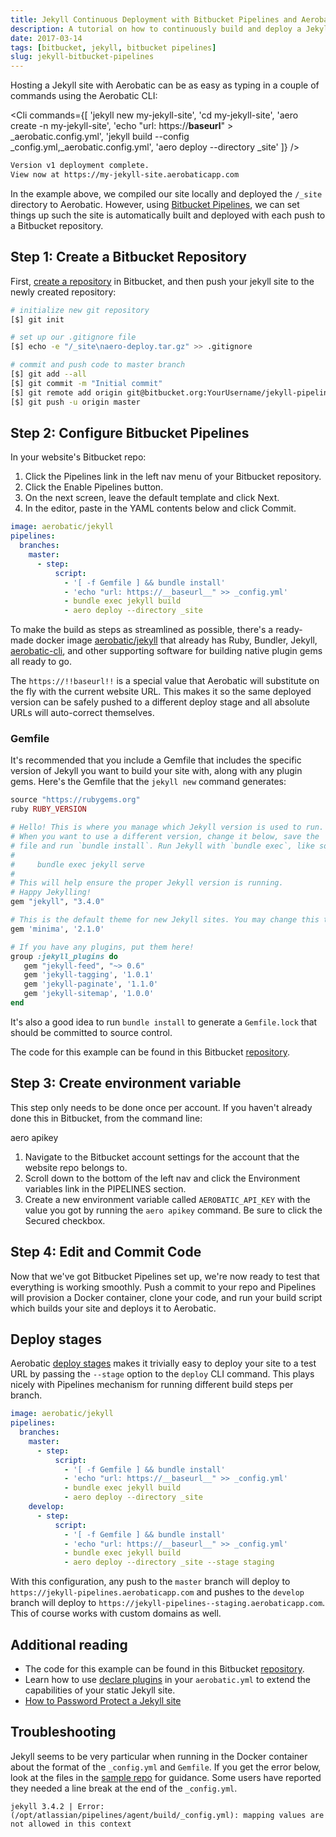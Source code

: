 ```yaml
---
title: Jekyll Continuous Deployment with Bitbucket Pipelines and Aerobatic
description: A tutorial on how to continuously build and deploy a Jekyll site with Bitbucket Pipelines.
date: 2017-03-14
tags: [bitbucket, jekyll, bitbucket pipelines]
slug: jekyll-bitbucket-pipelines
---
```



Hosting a Jekyll site with Aerobatic can be as easy as typing in a couple of commands using the Aerobatic CLI:

<Cli
  commands={[
    'jekyll new my-jekyll-site',
    'cd my-jekyll-site',
    'aero create -n my-jekyll-site',
    'echo "url: https://__baseurl__" > _aerobatic.config.yml',
    'jekyll build --config _config.yml,_aerobatic.config.yml',
    'aero deploy --directory _site'
  ]}
/>

```bash
Version v1 deployment complete.
View now at https://my-jekyll-site.aerobaticapp.com
```

In the example above, we compiled our site locally and deployed the `/_site` directory to Aerobatic. However, using [Bitbucket Pipelines](https://bitbucket.org/product/features/pipelines), we can set things up such the site is automatically built and deployed with each push to a Bitbucket repository.

## Step 1: Create a Bitbucket Repository

First, [create a repository](https://confluence.atlassian.com/bitbucket/create-a-git-repository-759857290.html) in Bitbucket, and then push your jekyll site to the newly created repository:

```bash
# initialize new git repository
[$] git init

# set up our .gitignore file
[$] echo -e "/_site\naero-deploy.tar.gz" >> .gitignore

# commit and push code to master branch
[$] git add --all
[$] git commit -m "Initial commit"
[$] git remote add origin git@bitbucket.org:YourUsername/jekyll-pipelines.git
[$] git push -u origin master
```

## Step 2: Configure Bitbucket Pipelines

In your website's Bitbucket repo:

1.  Click the Pipelines link in the left nav menu of your Bitbucket repository.
2.  Click the Enable Pipelines button.
3.  On the next screen, leave the default template and click Next.
4.  In the editor, paste in the YAML contents below and click Commit.

```yaml
image: aerobatic/jekyll
pipelines:
  branches:
    master:
      - step:
          script:
            - '[ -f Gemfile ] && bundle install'
            - 'echo "url: https://__baseurl__" >> _config.yml'
            - bundle exec jekyll build
            - aero deploy --directory _site
```

To make the build as steps as streamlined as possible, there's a ready-made docker image [aerobatic/jekyll](https://hub.docker.com/r/aerobatic/jekyll/) that already has Ruby, Bundler, Jekyll, [aerobatic-cli](/docs/cli/), and other supporting software for building native plugin gems all ready to go.

The `https://!!baseurl!!` is a special value that Aerobatic will substitute on the fly with the current website URL. This makes it so the same deployed version can be safely pushed to a different deploy stage and all absolute URLs will auto-correct themselves.

### Gemfile

It's recommended that you include a Gemfile that includes the specific version of Jekyll you want to build your site with, along with any plugin gems. Here's the Gemfile that the `jekyll new` command generates:

```ruby
source "https://rubygems.org"
ruby RUBY_VERSION

# Hello! This is where you manage which Jekyll version is used to run.
# When you want to use a different version, change it below, save the
# file and run `bundle install`. Run Jekyll with `bundle exec`, like so:
#
#     bundle exec jekyll serve
#
# This will help ensure the proper Jekyll version is running.
# Happy Jekylling!
gem "jekyll", "3.4.0"

# This is the default theme for new Jekyll sites. You may change this to anything you like.
gem 'minima', '2.1.0'

# If you have any plugins, put them here!
group :jekyll_plugins do
   gem "jekyll-feed", "~> 0.6"
   gem 'jekyll-tagging', '1.0.1'
   gem 'jekyll-paginate', '1.1.0'
   gem 'jekyll-sitemap', '1.0.0'
end
```

It's also a good idea to run `bundle install` to generate a `Gemfile.lock` that should be committed to source control.

The code for this example can be found in this Bitbucket [repository](https://bitbucket.org/aerobatic/jekyll-pipelines).

## Step 3: Create environment variable

This step only needs to be done once per account. If you haven't already done this in Bitbucket, from the command line:

<Cli>aero apikey</Cli>

1.  Navigate to the Bitbucket account settings for the account that the website repo belongs to.
2.  Scroll down to the bottom of the left nav and click the Environment variables link in the PIPELINES section.
3.  Create a new environment variable called `AEROBATIC_API_KEY` with the value you got by running the `aero apikey` command. Be sure to click the Secured checkbox.

## Step 4: Edit and Commit Code

Now that we've got Bitbucket Pipelines set up, we're now ready to test that everything is working smoothly. Push a commit to your repo and Pipelines will provision a Docker container, clone your code, and run your build script which builds your site and deploys it to Aerobatic.

## Deploy stages

Aerobatic [deploy stages](/docs/deployment/#deploy-stages) makes it trivially easy to deploy your site to a test URL by passing the `--stage` option to the `deploy` CLI command. This plays nicely with Pipelines mechanism for running different build steps per branch.

```yaml
image: aerobatic/jekyll
pipelines:
  branches:
    master:
      - step:
          script:
            - '[ -f Gemfile ] && bundle install'
            - 'echo "url: https://__baseurl__" >> _config.yml'
            - bundle exec jekyll build
            - aero deploy --directory _site
    develop:
      - step:
          script:
            - '[ -f Gemfile ] && bundle install'
            - 'echo "url: https://__baseurl__" >> _config.yml'
            - bundle exec jekyll build
            - aero deploy --directory _site --stage staging
```

With this configuration, any push to the `master` branch will deploy to `https://jekyll-pipelines.aerobaticapp.com` and pushes to the `develop` branch will deploy to `https://jekyll-pipelines--staging.aerobaticapp.com`. This of course works with custom domains as well.

## Additional reading

- The code for this example can be found in this Bitbucket [repository](https://bitbucket.org/aerobatic/jekyll-pipelines).
- Learn how to use [declare plugins](/docs/plugins/) in your `aerobatic.yml` to extend the capabilities of your static Jekyll site.
- [How to Password Protect a Jekyll site](/blog/password-protect-a-jekyll-site/)

## Troubleshooting

Jekyll seems to be very particular when running in the Docker container about the format of the `_config.yml` and `Gemfile`. If you get the error below, look at the files in the [sample repo](https://bitbucket.org/aerobatic/jekyll-pipelines) for guidance. Some users have reported they needed a line break at the end of the `_config.yml`.

```text
jekyll 3.4.2 | Error:  (/opt/atlassian/pipelines/agent/build/_config.yml): mapping values are not allowed in this context
```
